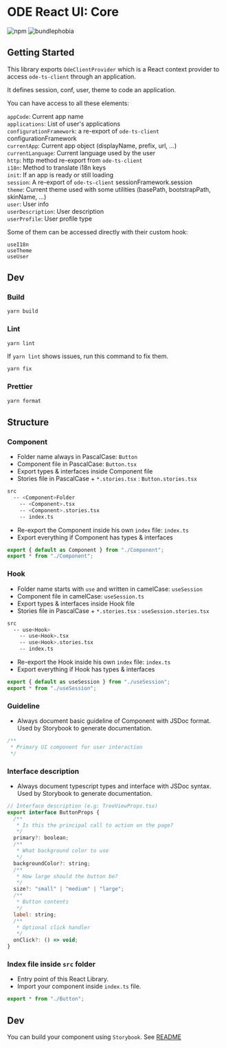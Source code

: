 
<Meta title="Packages/Core" />

# ODE React UI: Core

![npm](https://img.shields.io/npm/v/@ode-react-ui/core?style=flat-square)
![bundlephobia](https://img.shields.io/bundlephobia/min/@ode-react-ui/core?style=flat-square)

## Getting Started

This library exports `OdeClientProvider` which is a React context provider to access `ode-ts-client` through an application.

It defines session, conf, user, theme to code an application.

You can have access to all these elements:

`appCode`: Current app name <br />
`applications`: List of user's applications <br />
`configurationFramework`: a re-export of `ode-ts-client` configurationFramework <br />
`currentApp`: Current app object (displayName, prefix, url, ...) <br />
`currentLanguage`: Current language used by the user <br />
`http`: http method re-export from `ode-ts-client` <br />
`i18n`: Method to translate i18n keys <br />
`init`: If an app is ready or still loading <br />
`session`: A re-export of `ode-ts-client` sessionFramework.session <br />
`theme`: Current theme used with some utilities (basePath, bootstrapPath, skinName, ...) <br />
`user`: User info <br />
`userDescription`: User description <br />
`userProfile`: User profile type <br />

Some of them can be accessed directly with their custom hook:

`useI18n` <br />
`useTheme` <br />
`useUser`

## Dev

### Build

```bash
yarn build
```

### Lint

```bash
yarn lint
```

If `yarn lint` shows issues, run this command to fix them.

```bash
yarn fix
```

### Prettier

```bash
yarn format
```

## Structure

### Component

*   Folder name always in PascalCase: `Button`
*   Component file in PascalCase: `Button.tsx`
*   Export types & interfaces inside Component file
*   Stories file in PascalCase + `*.stories.tsx` : `Button.stories.tsx`

```bash
src
  -- <Component>Folder
    -- <Component>.tsx
    -- <Component>.stories.tsx
    -- index.ts
```

*   Re-export the Component inside his own `index` file: `index.ts`
*   Export everything if Component has types & interfaces

```jsx
export { default as Component } from "./Component";
export * from "./Component";
```

### Hook

*   Folder name starts with `use` and written in camelCase: `useSession`
*   Component file in camelCase: `useSession.ts`
*   Export types & interfaces inside Hook file
*   Stories file in PascalCase + `*.stories.tsx` : `useSession.stories.tsx`

```bash
src
  -- use<Hook>
    -- use<Hook>.tsx
    -- use<Hook>.stories.tsx
    -- index.ts
```

*   Re-export the Hook inside his own `index` file: `index.ts`
*   Export everything if Hook has types & interfaces

```jsx
export { default as useSession } from "./useSession";
export * from "./useSession";
```

### Guideline

*   Always document basic guideline of Component with JSDoc format. Used by Storybook to generate documentation.

```jsx
/**
 * Primary UI component for user interaction
 */
```

### Interface description

*   Always document typescript types and interface with JSDoc syntax. Used by Storybook to generate documentation.

```jsx
// Interface description (e.g: TreeViewProps.tsx)
export interface ButtonProps {
  /**
   * Is this the principal call to action on the page?
   */
  primary?: boolean;
  /**
   * What background color to use
   */
  backgroundColor?: string;
  /**
   * How large should the button be?
   */
  size?: "small" | "medium" | "large";
  /**
   * Button contents
   */
  label: string;
  /**
   * Optional click handler
   */
  onClick?: () => void;
}
```

### Index file inside `src` folder

*   Entry point of this React Library.
*   Import your component inside `index.ts` file.

```jsx
export * from "./Button";
```

## Dev

You can build your component using `Storybook`. See [README](../../docs/README.md)
